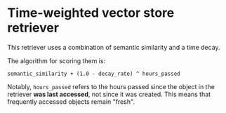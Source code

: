 # Time-weighted vector store retriever

This retriever uses a combination of semantic similarity and a time decay.

The algorithm for scoring them is:

```
semantic_similarity + (1.0 - decay_rate) ^ hours_passed
```

Notably, `hours_passed` refers to the hours passed since the object in the retriever **was last accessed**, not since it was created. This means that frequently accessed objects remain "fresh".


<Example/>
